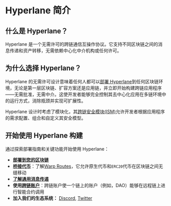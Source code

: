 # Hyperlane 简介

## 什么是 Hyperlane？

Hyperlane 是一个无需许可的跨链通信互操作协议。它支持不同区块链之间的消息传递和资产转移，无需依赖中心化中介机构或任何许可。

## 为什么选择 Hyperlane？

Hyperlane 的无需许可设计意味着任何人都可以[部署 Hyperlane](https://hyperlanedevcn.github.io/website/docs/deploy-hyperlane)到任何区块链环境，无论是第一层区块链、扩容方案还是应用链，并立即开始构建跨链应用程序——无需批准，无需中介。这使开发者能够完全控制其去中心化应用在多链环境中的运行方式，消除瓶颈并实现可扩展性。

Hyperlane 设计时考虑了模块化，其[跨链安全模块(ISM)](https://hyperlanedevcn.github.io/website/docs/protocol/ISM/modular-security)允许开发者根据应用程序的需求配置、组合和自定义其安全模型。

## 开始使用 Hyperlane 构建

通过探索部署指南和关键功能开始使用 Hyperlane：

- **[部署到您的区块链](/deploy-hyperlane.mdx)**
- **[桥接代币](/guides/deploy-warp-route.mdx)**：了解[Warp Routes](https://hyperlanedevcn.github.io/website/docs/protocol/warp-routes/warp-routes-overview)，它允许原生代币和`ERC20`代币在区块链之间无缝移动
- **[了解通用消息传递](./reference/messaging/send.mdx)**
- **使用[跨链账户](https://hyperlanedevcn.github.io/website/docs/reference/applications/interchain-account)**：跨链账户使一个链上的账户（例如，DAO）能够在远程链上进行智能合约调用
- **加入我们的生态系统：** [Discord](https://discord.com/invite/hyperlane), [Twitter](https://x.com/hyperlane)
